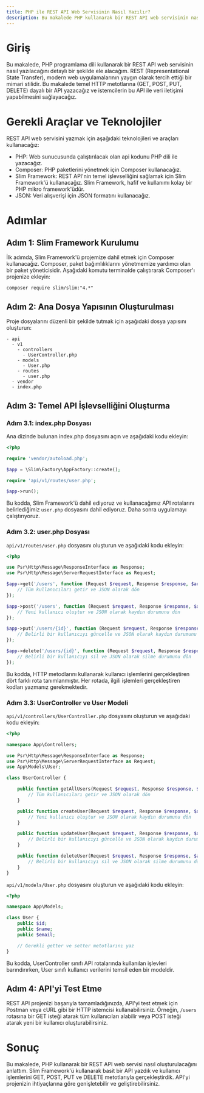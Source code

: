 ```yaml
---
title: PHP ile REST API Web Servisinin Nasıl Yazılır?
description: Bu makalede PHP kullanarak bir REST API web servisinin nasıl yazılacağını detaylı bir şekilde anlatacağım.
---
```


# Giriş

Bu makalede, PHP programlama dili kullanarak bir REST API web servisinin nasıl yazılacağını detaylı bir şekilde ele alacağım. REST (Representational State Transfer), modern web uygulamalarının yaygın olarak tercih ettiği bir mimari stilidir. Bu makalede temel HTTP metotlarına (GET, POST, PUT, DELETE) dayalı bir API yazacağız ve istemcilerin bu API ile veri iletişimi yapabilmesini sağlayacağız. 

# Gerekli Araçlar ve Teknolojiler

REST API web servisini yazmak için aşağıdaki teknolojileri ve araçları kullanacağız:

- PHP: Web sunucusunda çalıştırılacak olan api kodunu PHP dili ile yazacağız.
- Composer: PHP paketlerini yönetmek için Composer kullanacağız.
- Slim Framework: REST API'nin temel işlevselliğini sağlamak için Slim Framework'ü kullanacağız. Slim Framework, hafif ve kullanımı kolay bir PHP mikro framework'üdür.
- JSON: Veri alışverişi için JSON formatını kullanacağız.

# Adımlar

## Adım 1: Slim Framework Kurulumu

İlk adımda, Slim Framework'ü projemize dahil etmek için Composer kullanacağız. Composer, paket bağımlılıklarını yönetmemize yardımcı olan bir paket yöneticisidir. Aşağıdaki komutu terminalde çalıştırarak Composer'ı projenize ekleyin:

```
composer require slim/slim:"4.*"
```

## Adım 2: Ana Dosya Yapısının Oluşturulması

Proje dosyalarını düzenli bir şekilde tutmak için aşağıdaki dosya yapısını oluşturun:

```
- api
  - v1
    - controllers
      - UserController.php
    - models
      - User.php
    - routes
      - user.php
  - vendor
  - index.php
```

## Adım 3: Temel API İşlevselliğini Oluşturma

### Adım 3.1: index.php Dosyası

Ana dizinde bulunan index.php dosyasını açın ve aşağıdaki kodu ekleyin:

```php
<?php

require 'vendor/autoload.php';

$app = \Slim\Factory\AppFactory::create();

require 'api/v1/routes/user.php';

$app->run();
```

Bu kodda, Slim Framework'ü dahil ediyoruz ve kullanacağımız API rotalarını belirlediğimiz `user.php` dosyasını dahil ediyoruz. Daha sonra uygulamayı çalıştırıyoruz.

### Adım 3.2: user.php Dosyası

`api/v1/routes/user.php` dosyasını oluşturun ve aşağıdaki kodu ekleyin:

```php
<?php

use Psr\Http\Message\ResponseInterface as Response;
use Psr\Http\Message\ServerRequestInterface as Request;

$app->get('/users', function (Request $request, Response $response, $args) {
    // Tüm kullanıcıları getir ve JSON olarak dön
});

$app->post('/users', function (Request $request, Response $response, $args) {
    // Yeni kullanıcı oluştur ve JSON olarak kaydın durumunu dön
});

$app->put('/users/{id}', function (Request $request, Response $response, $args) {
    // Belirli bir kullanıcıyı güncelle ve JSON olarak kaydın durumunu dön
});

$app->delete('/users/{id}', function (Request $request, Response $response, $args) {
    // Belirli bir kullanıcıyı sil ve JSON olarak silme durumunu dön
});
```

Bu kodda, HTTP metodlarını kullanarak kullanıcı işlemlerini gerçekleştiren dört farklı rota tanımlanmıştır. Her rotada, ilgili işlemleri gerçekleştiren kodları yazmanız gerekmektedir.

### Adım 3.3: UserController ve User Modeli

`api/v1/controllers/UserController.php` dosyasını oluşturun ve aşağıdaki kodu ekleyin:

```php
<?php

namespace App\Controllers;

use Psr\Http\Message\ResponseInterface as Response;
use Psr\Http\Message\ServerRequestInterface as Request;
use App\Models\User;

class UserController {

    public function getAllUsers(Request $request, Response $response, $args) {
        // Tüm kullanıcıları getir ve JSON olarak dön
    }

    public function createUser(Request $request, Response $response, $args) {
        // Yeni kullanıcı oluştur ve JSON olarak kaydın durumunu dön
    }

    public function updateUser(Request $request, Response $response, $args) {
        // Belirli bir kullanıcıyı güncelle ve JSON olarak kaydın durumunu dön
    }

    public function deleteUser(Request $request, Response $response, $args) {
        // Belirli bir kullanıcıyı sil ve JSON olarak silme durumunu dön
    }
}
```

`api/v1/models/User.php` dosyasını oluşturun ve aşağıdaki kodu ekleyin:

```php
<?php

namespace App\Models;

class User {
    public $id;
    public $name;
    public $email;

    // Gerekli getter ve setter metotlarını yaz
}
```

Bu kodda, UserController sınıfı API rotalarında kullanılan işlevleri barındırırken, User sınıfı kullanıcı verilerini temsil eden bir modeldir.

## Adım 4: API'yi Test Etme

REST API projenizi başarıyla tamamladığınızda, API'yi test etmek için Postman veya cURL gibi bir HTTP istemcisi kullanabilirsiniz. Örneğin, `/users` rotasına bir GET isteği atarak tüm kullanıcıları alabilir veya POST isteği atarak yeni bir kullanıcı oluşturabilirsiniz.

# Sonuç

Bu makalede, PHP kullanarak bir REST API web servisi nasıl oluşturulacağını anlattım. Slim Framework'ü kullanarak basit bir API yazdık ve kullanıcı işlemlerini GET, POST, PUT ve DELETE metotlarıyla gerçekleştirdik. API'yi projenizin ihtiyaçlarına göre genişletebilir ve geliştirebilirsiniz.